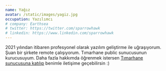 ```yaml
---
name: Yağız
avatar: /static/images/yagiz.jpg
occupation: Yazılımcı
# company: Earthsea
# twitter: https://twitter.com/sparrowhawk
# linkedin: https://www.linkedin.com/sparrowhawk
---
```


2021 yılından itibaren profesyonel olarak yazılım geliştirme ile uğraşıyorum.
Şuan bir şirkete remote çalışıyorum.
Tımarhane public sunucusunun kurucusuyum.
Daha fazla hakkımda öğrenmek istersen [Tımarhane sunucusuna katılıp](discord.gg/timarhane) benimle iletişime geçebilirsin :) 
 